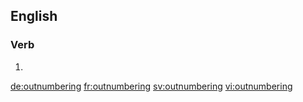 ==English==

===Verb===
{{head|en|present participle}}

# {{present participle of|outnumber|lang=en|nocat=1}}

[[de:outnumbering]]
[[fr:outnumbering]]
[[sv:outnumbering]]
[[vi:outnumbering]]